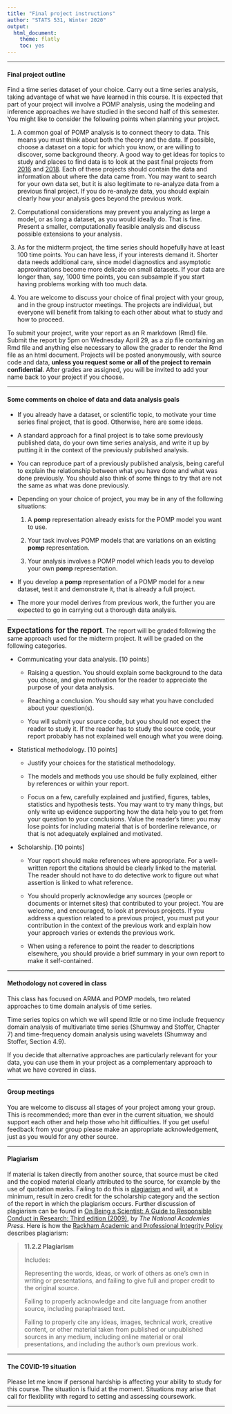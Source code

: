 ```yaml
---
title: "Final project instructions"
author: "STATS 531, Winter 2020"
output:
  html_document:
    theme: flatly
    toc: yes
---
```


\newcommand\prob{\mathbb{P}}
\newcommand\E{\mathbb{E}}
\newcommand\var{\mathrm{Var}}
\newcommand\cov{\mathrm{Cov}}

-----------


#### Final project outline

Find a time series dataset of your choice. Carry out a time series analysis, taking advantage of what we have learned in this course. It is expected that part of your project will involve a POMP analysis, using the modeling and inference approaches we have studied in the second half of this semester. You might like to consider the following points when planning your project.

1. A common goal of POMP analysis is to connect theory to data. This means you must think about both the theory and the data. If possible, choose a dataset on a topic for which you know, or are willing to discover, some background theory. A good way to get ideas for topics to study and places to find data is to look at the past final projects from [2016](http://ionides.github.io/531w16/final_project/index.html) and [2018](https://ionides.github.io/531w18/final_project/index.html). Each of these projects should contain the data and information about where the data came from. You may want to search for your own data set, but it is also legitimate to re-analyze data from a previous final project. If you do re-analyze data, you should explain clearly how your analysis goes beyond the previous work.

2. Computational considerations may prevent you analyzing as large a model, or as long a dataset, as you would ideally do. That is fine. Present a smaller, computationally feasible analysis and discuss possible extensions to  your analysis.

3. As for the midterm project, the time series should hopefully have at least 100 time points. You can have less, if your interests demand it. Shorter data needs additional care, since model diagnostics and asymptotic approximations become more delicate on small datasets. If your data are longer than, say, 1000 time points, you can subsample if you start having problems working with too much data. 

4. You are welcome to discuss your choice of final project with your group, and in the group instructor meetings. The projects are individual, but everyone will benefit from talking to each other about what to study and how to proceed.

To submit your project, write your report as an R markdown (Rmd) file.  Submit the report by 5pm on Wednesday April 29, as a zip file containing an Rmd file and anything else necessary to allow the grader to render the Rmd file as an html document. Projects will be posted anonymously, with source code and data, **unless you request some or all of the project to remain confidential**. After grades are assigned, you will be invited to add your name back to your project if you choose.


------------

#### Some comments on choice of data and data analysis goals

* If you already have a dataset, or scientific topic, to motivate your time series final project, that is good. Otherwise, here are some ideas.

* A standard approach for a final project is to take some previously published data, do your own time series analysis, and write it up by putting it in the context of the previously published analysis.

* You can reproduce part of a previously published analysis, being careful to explain the relationship between what you have done and what was done previously. You should also think of some things to try that are not the same as what was done previously.

* Depending on your choice of project, you may be in any of the following situations:

    1. A **pomp** representation already exists for the POMP model you want to use.

    2. Your task involves POMP models that are variations on an existing **pomp** representation.

    3. Your analysis involves a POMP model which leads you to develop your own **pomp** representation.

* If you develop a **pomp** representation of a POMP model for a new dataset, test it and demonstrate it, that is already a full project.

* The more your model derives from previous work, the further you are expected to go in carrying out a thorough data analysis.

------------

**<big>Expectations for the report</big>**. The report will be graded following the same approach used for the midterm project. It will be graded on the following categories.

* Communicating your data analysis. [10 points]

    + Raising a question. You should explain some background to the data you chose, and give motivation for the reader to appreciate the purpose of your data analysis. 

    + Reaching a conclusion. You should say what you have concluded about your question(s).

    + You will submit your source code, but you should not expect the reader to study it. If the reader has to study the source code, your report probably has not explained well enough what you were doing.

* Statistical methodology. [10 points]

    + Justify your choices for the statistical methodology.

    + The models and methods you use should be fully explained, either by references or within your report.

    + Focus on a few, carefully explained and justified, figures, tables, statistics and hypothesis tests. You may want to try many things, but only write up evidence supporting how the data help you to get from your question to your conclusions. Value the reader's time: you may lose points for including material that is of borderline relevance, or that is not adequately explained and motivated.

* Scholarship. [10 points]

    + Your report should make references where appropriate. For a well-written report the citations should be clearly linked to the material. The reader should not have to do detective work to figure out what assertion is linked to what reference.

    + You should properly acknowledge any sources (people or documents or internet sites) that contributed to your project. You are welcome, and encouraged, to look at previous projects. If you address a question related to a previous project, you must put your contribution in the context of the previous work and explain how your approach varies or extends the previous work.

    + When using a reference to point the reader to descriptions elsewhere, you should provide a brief summary in your own report to make it self-contained. 

----------

#### Methodology not covered in class

This class has focused on ARMA and POMP models, two related approaches to time domain analysis of time series. 

Time series topics on which we will spend little or no time include frequency domain analysis of multivariate time series (Shumway and Stoffer, Chapter 7) and time-frequency domain analysis using wavelets (Shumway and Stoffer, Section 4.9). 

If you decide that alternative approaches are particularly relevant for your data, you can use them in your project as a complementary approach to what we have covered in class. 

------------

#### Group meetings

You are welcome to discuss all stages of your project among your group. This is recommended; more than ever in the current situation, we should support each other and help those who hit difficulties. If you get useful feedback from your group please make an appropriate acknowledgement, just as you would for any other source.

-----------

#### Plagiarism

If material is taken directly from another source, that source must be cited and the copied material clearly attributed to the source, for example by the use of quotation marks. Failing to do this is [plagiarism](https://en.wikipedia.org/wiki/Plagiarism) and will, at a minimum, result in zero credit for the scholarship category and the section of the report in which the plagiarism occurs. Further discussion of plagiarism can be found in [On Being a Scientist: A Guide to Responsible Conduct in Research: Third edition (2009)](http://www.nap.edu/catalog.php?record_id=12192), by <i>The National Academies Press</i>.
Here is how the [Rackham Academic and Professional Integrity Policy](http://www.rackham.umich.edu/current-students/policies/academic-policies/section11#1132) describes plagiarism:

> <b> 11.2.2 Plagiarism </b>
>
> Includes:
>
>    Representing the words, ideas, or work of others as one’s own in writing or presentations, and failing to give full and proper credit to the original source.
>
>    Failing to properly acknowledge and cite language from another source, including paraphrased text.
>
>    Failing to properly cite any ideas, images, technical work, creative content, or other material taken from published or unpublished sources in any medium, including online material or oral presentations, and including the author’s own previous work.



--------

#### The COVID-19 situation

Please let me know if personal hardship is affecting your ability to study for this course. The situation is fluid at the moment. Situations may arise that call for flexibility with regard to setting and assessing coursework.


--------

 